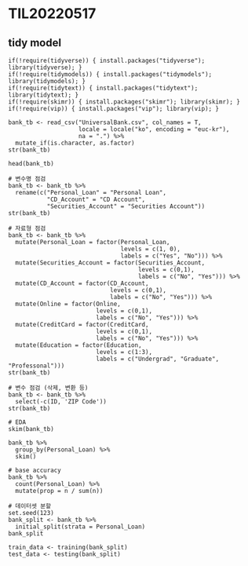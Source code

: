 # TIL20220517

## tidy model

```
if(!require(tidyverse)) { install.packages("tidyverse"); library(tidyverse); }
if(!require(tidymodels)) { install.packages("tidymodels"); library(tidymodels); }
if(!require(tidytext)) { install.packages("tidytext"); library(tidytext); }
if(!require(skimr)) { install.packages("skimr"); library(skimr); }
if(!require(vip)) { install.packages("vip"); library(vip); }
```

```
bank_tb <- read_csv("UniversalBank.csv", col_names = T,
                    locale = locale("ko", encoding = "euc-kr"),
                    na = ".") %>% 
  mutate_if(is.character, as.factor) 
str(bank_tb)
```

```
head(bank_tb)
```

```
# 변수명 점검
bank_tb <- bank_tb %>% 
  rename(c("Personal_Loan" = "Personal Loan",
           "CD_Account" = "CD Account",
           "Securities_Account" = "Securities Account"))
str(bank_tb)
```

```
# 자료형 점검
bank_tb <- bank_tb %>% 
  mutate(Personal_Loan = factor(Personal_Loan,
                                levels = c(1, 0),
                                labels = c("Yes", "No"))) %>% 
  mutate(Securities_Account = factor(Securities_Account,
                                     levels = c(0,1),
                                     labels = c("No", "Yes"))) %>% 
  mutate(CD_Account = factor(CD_Account, 
                             levels = c(0,1),
                             labels = c("No", "Yes"))) %>% 
  mutate(Online = factor(Online, 
                         levels = c(0,1),
                         labels = c("No", "Yes"))) %>% 
  mutate(CreditCard = factor(CreditCard, 
                         levels = c(0,1),
                         labels = c("No", "Yes"))) %>%
  mutate(Education = factor(Education, 
                         levels = c(1:3),
                         labels = c("Undergrad", "Graduate", "Professonal")))
str(bank_tb)  
```

```
# 변수 점검 (삭제, 변환 등)
bank_tb <- bank_tb %>% 
  select(-c(ID, 'ZIP Code'))
str(bank_tb)
```

```
# EDA
skim(bank_tb)
```

```
bank_tb %>% 
  group_by(Personal_Loan) %>% 
  skim()
```

```
# base accuracy
bank_tb %>% 
  count(Personal_Loan) %>% 
  mutate(prop = n / sum(n))
```

```
# 데이터셋 분할
set.seed(123)
bank_split <- bank_tb %>% 
  initial_split(strata = Personal_Loan)
bank_split
```

```
train_data <- training(bank_split)
test_data <- testing(bank_split)
```
